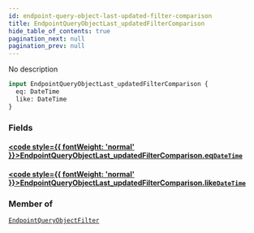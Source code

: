 ```yaml
---
id: endpoint-query-object-last-updated-filter-comparison
title: EndpointQueryObjectLast_updatedFilterComparison
hide_table_of_contents: true
pagination_next: null
pagination_prev: null
---
```








No description

```graphql
input EndpointQueryObjectLast_updatedFilterComparison {
  eq: DateTime
  like: DateTime
}
```


### Fields

#### [<code style={{ fontWeight: 'normal' }}>EndpointQueryObjectLast_updatedFilterComparison.<b>eq</b></code>](#)<Bullet />[`DateTime`](/graphql/scalars/date-time) <Badge class="secondary" text="scalar"/>
> 
> 

#### [<code style={{ fontWeight: 'normal' }}>EndpointQueryObjectLast_updatedFilterComparison.<b>like</b></code>](#)<Bullet />[`DateTime`](/graphql/scalars/date-time) <Badge class="secondary" text="scalar"/>
> 
> 



### Member of

[`EndpointQueryObjectFilter`](/graphql/inputs/endpoint-query-object-filter)  <Badge class="secondary" text="input"/>



